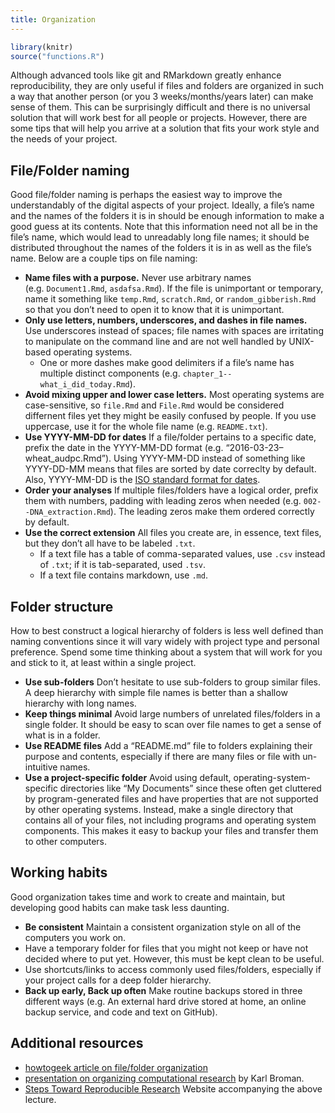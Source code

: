 ```yaml
---
title: Organization
---
```


```r
library(knitr)
source("functions.R")
```

Although advanced tools like git and RMarkdown greatly enhance reproducibility, they are only useful if files and folders are organized in such a way that another person (or you 3 weeks/months/years later) can make sense of them.
This can be surprisingly difficult and there is no universal solution that will work best for all people or projects.
However, there are some tips that will help you arrive at a solution that fits your work style and the needs of your project.

## File/Folder naming

Good file/folder naming is perhaps the easiest way to improve the understandably of the digital aspects of your project.
Ideally, a file's name and the names of the folders it is in should be enough information to make a good guess at its contents.
Note that this information need not all be in the file's name, which would lead to unreadably long file names; it should be distributed throughout the names of the folders it is in as well as the file's name.
Below are a couple tips on file naming:

- **Name files with a purpose.** Never use arbitrary names (e.g. `Document1.Rmd`, `asdafsa.Rmd`). If the file is unimportant or temporary, name it something like `temp.Rmd`, `scratch.Rmd`, or `random_gibberish.Rmd` so that you don't need to open it to know that it is unimportant.
- **Only use letters, numbers, underscores, and dashes in file names.** Use underscores instead of spaces; file names with spaces are irritating to manipulate on the command line and are not well handled by UNIX-based operating systems.  
    + One or more dashes make good delimiters if a file's name has multiple distinct components (e.g. `chapter_1--what_i_did_today.Rmd`).
- **Avoid mixing upper and lower case letters.** Most operating systems are case-sensitive, so `file.Rmd` and `File.Rmd` would be considered differnent files yet they might be easily confused by people. If you use uppercase, use it for the whole file name (e.g. `README.txt`).
- **Use YYYY-MM-DD for dates** If a file/folder pertains to a specific date, prefix the date in the YYYY-MM-DD format (e.g. "2016-03-23--wheat_audpc.Rmd"). Using YYYY-MM-DD instead of something like YYYY-DD-MM means that files are sorted by date correclty by default. Also, YYYY-MM-DD is the [ISO standard format for dates](http://www.iso.org/iso/home/standards/iso8601.htm).
- **Order your analyses** If multiple files/folders have a logical order, prefix them with numbers, padding with leading zeros when needed (e.g. `002--DNA_extraction.Rmd`). The leading zeros make them ordered correctly by default.
- **Use the correct extension** All files you create are, in essence, text files, but they don't all have to be labeled `.txt`.
    + If a text file has a table of comma-separated values, use `.csv` instead of `.txt`; if it is tab-separated, used `.tsv`. 
    + If a text file contains markdown, use `.md`.

## Folder structure 

How to best construct a logical hierarchy of folders is less well defined than naming conventions since it will vary widely with project type and personal preference. 
Spend some time thinking about a system that will work for you and stick to it, at least within a single project.

- **Use sub-folders** Don't hesitate to use sub-folders to group similar files. A deep hierarchy with simple file names is better than a shallow hierarchy with long names.
- **Keep things minimal** Avoid large numbers of unrelated files/folders in a single folder. It should be easy to scan over file names to get a sense of what is in a folder. 
- **Use README files** Add a "README.md" file to folders explaining their purpose and contents, especially if there are many files or file with un-intuitive names. 
- **Use a project-specific folder** Avoid using default, operating-system-specific directories like "My Documents" since these often get cluttered by program-generated files and have properties that are not supported by other operating systems. Instead, make a single directory that contains all of your files, not including programs and operating system components. This makes it easy to backup your files and transfer them to other computers. 


## Working habits

Good organization takes time and work to create and maintain, but developing good habits can make task less daunting. 

- **Be consistent** Maintain a consistent organization style on all of the computers you work on.
- Have a temporary folder for files that you might not keep or have not decided where to put yet. However, this must be kept clean to be useful.
- Use shortcuts/links to access commonly used files/folders, especially if your project calls for a deep folder hierarchy.
- **Back up early, Back up often** Make routine backups stored in three different ways (e.g. An external hard drive stored at home, an online backup service, and code and text on GitHub).

## Additional resources

- [howtogeek article on file/folder organization](http://www.howtogeek.com/howto/15677/zen-and-the-art-of-file-and-folder-organization/)
- [presentation on organizing computational research](http://kbroman.org/Tools4RR/assets/lectures/06_org_eda_withnotes.pdf) by Karl Broman.
- [Steps Toward Reproducible Research](http://kbroman.org/steps2rr/) Website accompanying the above lecture.